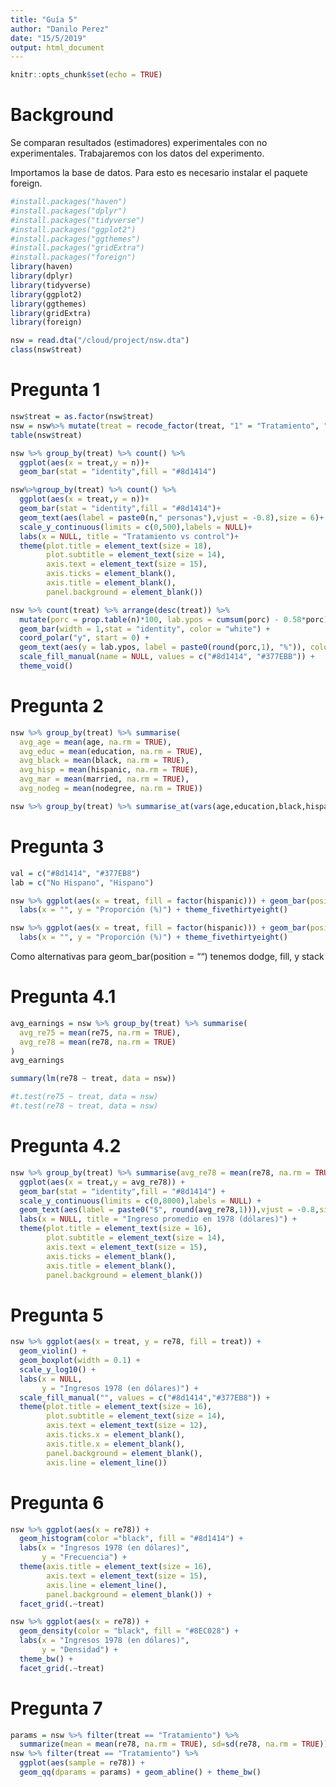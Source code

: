 ```yaml
---
title: "Guía 5"
author: "Danilo Perez"
date: "15/5/2019"
output: html_document
---
```


```r
knitr::opts_chunk$set(echo = TRUE)
```

# Background

Se comparan resultados (estimadores) experimentales con no experimentales. Trabajaremos con los datos del experimento.

Importamos la base de datos. Para esto es necesario instalar el paquete foreign.


```r
#install.packages("haven")
#install.packages("dplyr")
#install.packages("tidyverse")
#install.packages("ggplot2")
#install.packages("ggthemes")
#install.packages("gridExtra")
#install.packages("foreign")
library(haven)
library(dplyr)
library(tidyverse)
library(ggplot2)
library(ggthemes)
library(gridExtra)
library(foreign)
```

```r
nsw = read.dta("/cloud/project/nsw.dta")
class(nsw$treat)
```

# Pregunta 1

```r
nsw$treat = as.factor(nsw$treat)
nsw = nsw%>% mutate(treat = recode_factor(treat, "1" = "Tratamiento", "0" = "Control"))
table(nsw$treat)
```

```r
nsw %>% group_by(treat) %>% count() %>%
  ggplot(aes(x = treat,y = n))+
  geom_bar(stat = "identity",fill = "#8d1414")
```

```r
nsw%>%group_by(treat) %>% count() %>%
  ggplot(aes(x = treat,y = n))+
  geom_bar(stat = "identity",fill = "#8d1414")+
  geom_text(aes(label = paste0(n," personas"),vjust = -0.8),size = 6)+
  scale_y_continuous(limits = c(0,500),labels = NULL)+
  labs(x = NULL, title = "Tratamiento vs control")+
  theme(plot.title = element_text(size = 18),
        plot.subtitle = element_text(size = 14),
        axis.text = element_text(size = 15),
        axis.ticks = element_blank(),
        axis.title = element_blank(),
        panel.background = element_blank())
```

```r
nsw %>% count(treat) %>% arrange(desc(treat)) %>%
  mutate(porc = prop.table(n)*100, lab.ypos = cumsum(porc) - 0.58*porc) %>% ggplot(aes(x = "", y = porc, fill = treat)) +
  geom_bar(width = 1,stat = "identity", color = "white") +
  coord_polar("y", start = 0) +
  geom_text(aes(y = lab.ypos, label = paste0(round(porc,1), "%")), color = "white") +
  scale_fill_manual(name = NULL, values = c("#8d1414", "#377EBB")) +
  theme_void()
```


# Pregunta 2

```r
nsw %>% group_by(treat) %>% summarise(
  avg_age = mean(age, na.rm = TRUE),
  avg_educ = mean(education, na.rm = TRUE),
  avg_black = mean(black, na.rm = TRUE),
  avg_hisp = mean(hispanic, na.rm = TRUE),
  avg_mar = mean(married, na.rm = TRUE),
  avg_nodeg = mean(nodegree, na.rm = TRUE))
```

```r
nsw %>% group_by(treat) %>% summarise_at(vars(age,education,black,hispanic,married,nodegree), mean)
```


# Pregunta 3

```r
val = c("#8d1414", "#377EB8")
lab = c("No Hispano", "Hispano")

nsw %>% ggplot(aes(x = treat, fill = factor(hispanic))) + geom_bar(position = "fill") + scale_fill_manual("", values = val, labels = lab) +
  labs(x = "", y = "Proporción (%)") + theme_fivethirtyeight()
```

```r
nsw %>% ggplot(aes(x = treat, fill = factor(hispanic))) + geom_bar(position = "dodge") + scale_fill_manual("", values = val, labels = lab) +
  labs(x = "", y = "Proporción (%)") + theme_fivethirtyeight()
```
Como alternativas para geom_bar(position = "") tenemos dodge, fill, y stack


# Pregunta 4.1

```r
avg_earnings = nsw %>% group_by(treat) %>% summarise(
  avg_re75 = mean(re75, na.rm = TRUE),
  avg_re78 = mean(re78, na.rm = TRUE)
)
avg_earnings
```

```r
summary(lm(re78 ~ treat, data = nsw))
```

```r
#t.test(re75 ~ treat, data = nsw)
#t.test(re78 ~ treat, data = nsw)
```


# Pregunta 4.2

```r
nsw %>% group_by(treat) %>% summarise(avg_re78 = mean(re78, na.rm = TRUE)) %>%
  ggplot(aes(x = treat,y = avg_re78)) +
  geom_bar(stat = "identity",fill = "#8d1414") +
  scale_y_continuous(limits = c(0,8000),labels = NULL) +
  geom_text(aes(label = paste0("$", round(avg_re78,1))),vjust = -0.8,size = 6)+
  labs(x = NULL, title = "Ingreso promedio en 1978 (dólares)") +
  theme(plot.title = element_text(size = 16),
        plot.subtitle = element_text(size = 14),
        axis.text = element_text(size = 15),
        axis.ticks = element_blank(),
        axis.title = element_blank(),
        panel.background = element_blank())
```


# Pregunta 5
```r
nsw %>% ggplot(aes(x = treat, y = re78, fill = treat)) +
  geom_violin() +
  geom_boxplot(width = 0.1) + 
  scale_y_log10() +
  labs(x = NULL,
       y = "Ingresos 1978 (en dólares)") +
  scale_fill_manual("", values = c("#8d1414","#377EB8")) +
  theme(plot.title = element_text(size = 16),
        plot.subtitle = element_text(size = 14),
        axis.text = element_text(size = 12),
        axis.ticks.x = element_blank(),
        axis.title.x = element_blank(),
        panel.background = element_blank(),
        axis.line = element_line())
```


# Pregunta 6
```r
nsw %>% ggplot(aes(x = re78)) +
  geom_histogram(color ="black", fill = "#8d1414") +
  labs(x = "Ingresos 1978 (en dólares)",
       y = "Frecuencia") +
  theme(axis.title = element_text(size = 16),
        axis.text = element_text(size = 15),
        axis.line = element_line(),
        panel.background = element_blank()) +
  facet_grid(.~treat)
```

```r
nsw %>% ggplot(aes(x = re78)) +
  geom_density(color = "black", fill = "#8EC028") +
  labs(x = "Ingresos 1978 (en dólares)",
       y = "Densidad") +
  theme_bw() +
  facet_grid(.~treat)
```


# Pregunta 7

```r
params = nsw %>% filter(treat == "Tratamiento") %>%
  summarize(mean = mean(re78, na.rm = TRUE), sd=sd(re78, na.rm = TRUE))
nsw %>% filter(treat == "Tratamiento") %>%
  ggplot(aes(sample = re78)) +
  geom_qq(dparams = params) + geom_abline() + theme_bw()
```





